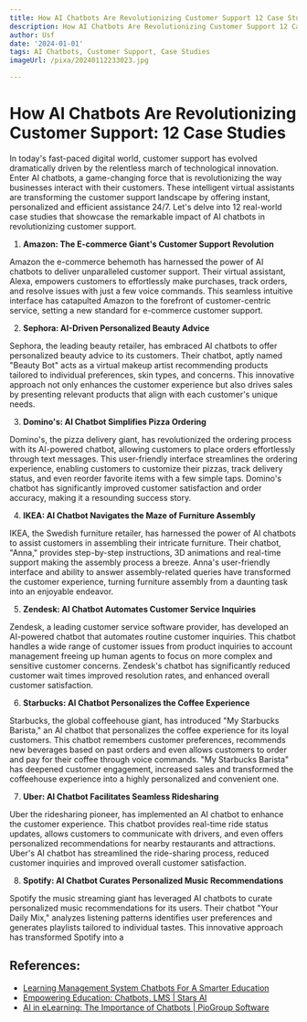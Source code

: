 ```yaml
---
title: How AI Chatbots Are Revolutionizing Customer Support 12 Case Studies
description: How AI Chatbots Are Revolutionizing Customer Support 12 Case Studies
author: Usf
date: '2024-01-01'
tags: AI Chatbots, Customer Support, Case Studies
imageUrl: /pixa/20240112233023.jpg

---
```

# **How AI Chatbots Are Revolutionizing Customer Support: 12 Case Studies**

In today's fast-paced digital world, customer support has evolved dramatically driven by the relentless march of technological innovation. Enter AI chatbots, a game-changing force  that is revolutionizing the way businesses interact with  their customers. These intelligent  virtual assistants are transforming the  customer support landscape by offering instant, personalized and efficient assistance 24/7.  Let's delve into 12 real-world case studies that  showcase the remarkable impact of AI chatbots in revolutionizing customer  support.

1. **Amazon:  The E-commerce Giant's Customer Support  Revolution**

Amazon  the e-commerce behemoth has harnessed the power of AI chatbots to deliver unparalleled customer  support.  Their virtual assistant, Alexa, empowers customers to effortlessly make purchases, track orders, and resolve issues with just a few voice commands. This seamless  intuitive interface has catapulted Amazon to the forefront of customer-centric service,  setting a new standard  for e-commerce customer support.

2. **Sephora: AI-Driven Personalized Beauty Advice**

Sephora, the leading beauty retailer, has embraced AI chatbots to offer  personalized beauty advice  to its customers. Their  chatbot, aptly named "Beauty Bot" acts as a  virtual makeup artist recommending products tailored to  individual preferences, skin types, and concerns. This innovative approach not only enhances the customer  experience but also drives sales by presenting relevant products that align  with each customer's unique  needs.

3. **Domino's: AI Chatbot  Simplifies Pizza Ordering**

Domino's, the pizza delivery giant, has revolutionized the ordering process with its  AI-powered chatbot,  allowing customers  to place orders effortlessly through text messages. This user-friendly interface streamlines  the ordering experience, enabling customers to customize their pizzas, track delivery status, and  even reorder favorite items with a few simple taps. Domino's chatbot has significantly improved customer satisfaction and order accuracy,  making it a resounding success story.

4. **IKEA: AI Chatbot Navigates the  Maze  of Furniture Assembly**

IKEA,  the Swedish furniture retailer, has harnessed  the power of AI chatbots to assist customers in assembling their intricate furniture. Their chatbot, "Anna," provides step-by-step instructions, 3D  animations and real-time support making the assembly process a breeze. Anna's user-friendly interface and ability to  answer assembly-related queries have transformed the customer experience, turning furniture assembly from a daunting task into an enjoyable endeavor.

5. **Zendesk: AI  Chatbot Automates Customer Service Inquiries**

Zendesk, a leading  customer service software provider, has developed an AI-powered chatbot that automates routine  customer inquiries. This chatbot handles a wide range of customer issues from product inquiries to  account management freeing up  human agents to focus on more complex and sensitive customer concerns. Zendesk's chatbot has significantly reduced customer wait times improved resolution rates, and enhanced overall customer satisfaction.

6. **Starbucks: AI Chatbot Personalizes the  Coffee Experience**

Starbucks, the global coffeehouse giant, has introduced "My Starbucks  Barista," an AI  chatbot that personalizes the coffee experience for its loyal customers. This chatbot remembers customer preferences, recommends new beverages based on  past orders and even allows customers to order and pay for their coffee through voice commands. "My Starbucks  Barista" has deepened customer engagement, increased  sales and transformed the  coffeehouse experience into a highly personalized and convenient one.

7. **Uber: AI Chatbot Facilitates Seamless Ridesharing**

Uber the ridesharing pioneer,  has implemented an AI chatbot to enhance the customer experience. This  chatbot provides real-time ride status updates, allows customers to communicate with drivers, and even offers personalized recommendations for nearby  restaurants and attractions. Uber's AI  chatbot  has streamlined the ride-sharing  process,  reduced customer inquiries and improved overall customer satisfaction.

8. **Spotify: AI Chatbot Curates Personalized Music  Recommendations**

Spotify the music streaming giant has leveraged AI chatbots  to curate personalized music  recommendations for its users. Their chatbot "Your Daily Mix,"  analyzes listening patterns identifies user preferences and generates playlists tailored to individual tastes. This innovative approach has transformed Spotify  into a

## References:
- [Learning Management System Chatbots For A Smarter Education](https://elearningindustry.com/the-role-of-chatbots-in-learning-management-paving-the-way-for-smarter-education)
- [Empowering Education: Chatbots, LMS | Stars AI](https://www.stars-ai.com/embracing-the-digital-classroom-how-learning-management-systems-lms-transform-school-education/)
- [AI in eLearning: The Importance of Chatbots | PioGroup Software](https://piogroup.net/blog/ai-in-elearning-the-importance-of-chatbots)
